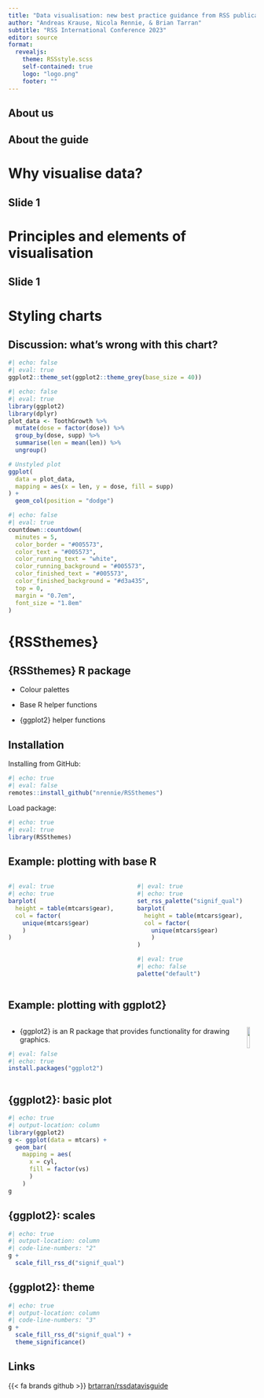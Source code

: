 ```yaml
---
title: "Data visualisation: new best practice guidance from RSS publications"
author: "Andreas Krause, Nicola Rennie, & Brian Tarran"
subtitle: "RSS International Conference 2023"
editor: source
format: 
  revealjs: 
    theme: RSSstyle.scss
    self-contained: true
    logo: "logo.png"
    footer: ""
---
```


## About us

## About the guide

# Why visualise data? {background-color="#005573"}

## Slide 1

# Principles and elements of visualisation {background-color="#005573"}

## Slide 1

# Styling charts {background-color="#005573"}

## Discussion: what's wrong with this chart?

```r
#| echo: false
#| eval: true
ggplot2::theme_set(ggplot2::theme_grey(base_size = 40))
```

```r
#| echo: false
#| eval: true
library(ggplot2)
library(dplyr)
plot_data <- ToothGrowth %>%
  mutate(dose = factor(dose)) %>%
  group_by(dose, supp) %>%
  summarise(len = mean(len)) %>%
  ungroup()

# Unstyled plot
ggplot(
  data = plot_data,
  mapping = aes(x = len, y = dose, fill = supp)
) +
  geom_col(position = "dodge")
```

```r
#| echo: false
#| eval: true
countdown::countdown(
  minutes = 5,
  color_border = "#005573",
  color_text = "#005573",
  color_running_text = "white",
  color_running_background = "#005573",
  color_finished_text = "#005573",
  color_finished_background = "#d3a435",
  top = 0,
  margin = "0.7em",
  font_size = "1.8em"
)
```


# {RSSthemes} {background-color="#005573"}

## {RSSthemes} R package

* Colour palettes

* Base R helper functions

* {ggplot2} helper functions

## Installation

Installing from GitHub:

```r
#| echo: true
#| eval: false
remotes::install_github("nrennie/RSSthemes")
```

Load package:

```r
#| echo: true
#| eval: true
library(RSSthemes)
```

## Example: plotting with base R

::: columns
::: {.column}

```r
#| eval: true
#| echo: true
barplot(
  height = table(mtcars$gear),
  col = factor(
    unique(mtcars$gear)
    )
)
```

:::

::: {.column .fragment}

```r
#| eval: true
#| echo: true
set_rss_palette("signif_qual")
barplot(
  height = table(mtcars$gear),
  col = factor(
    unique(mtcars$gear)
    )
)
```

```r
#| eval: true
#| echo: false
palette("default")
```

:::
:::

## Example: plotting with ggplot2}

::: columns
::: {.column}

* {ggplot2} is an R package that provides functionality for drawing graphics.

```r
#| eval: false
#| echo: true
install.packages("ggplot2")
```

:::

::: {.column}

![](images/ggplot2.png){fig-align="center" fig-alt="ggplot2 hex sticker logo" width=60%}
:::
:::

## {ggplot2}: basic plot

```r
#| echo: true
#| output-location: column
library(ggplot2)
g <- ggplot(data = mtcars) +
  geom_bar(
    mapping = aes(
      x = cyl,
      fill = factor(vs)
      )
    )
g
```

## {ggplot2}: scales

```r
#| echo: true
#| output-location: column
#| code-line-numbers: "2"
g +
  scale_fill_rss_d("signif_qual")
```

## {ggplot2}: theme

```r
#| echo: true
#| output-location: column
#| code-line-numbers: "3"
g +
  scale_fill_rss_d("signif_qual") +
  theme_significance()
```

## Links

{{< fa brands github >}} [brtarran/rssdatavisguide](https://github.com/brtarran/rssdatavisguide)

